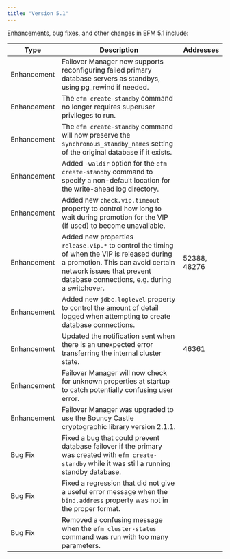 ```yaml
---
title: "Version 5.1"
---
```


Enhancements, bug fixes, and other changes in EFM 5.1 include:

| Type        | Description                                                                                                                                                                                                   | Addresses              |
|-------------|---------------------------------------------------------------------------------------------------------------------------------------------------------------------------------------------------------------|------------------------|
| Enhancement | Failover Manager now supports reconfiguring failed primary database servers as standbys, using pg_rewind if needed.                                                                                           |                        |
| Enhancement | The `efm create-standby` command no longer requires superuser privileges to run.                                                                                                                              |                        |
| Enhancement | The `efm create-standby` command will now preserve the `synchronous_standby_names` setting of the original database if it exists.                                                                             |                        |
| Enhancement | Added `-waldir` option for the `efm create-standby` command to specify a non-default location for the write-ahead log directory.                                                                              |                        |
| Enhancement | Added new `check.vip.timeout` property to control how long to wait during promotion for the VIP (if used) to become unavailable.                                                                              |                        |
| Enhancement | Added new properties `release.vip.*` to control the timing of when the VIP is released during a promotion. This can avoid certain network issues that prevent database connections, e.g. during a switchover. | 52388, 48276           |
| Enhancement | Added new `jdbc.loglevel` property to control the amount of detail logged when attempting to create database connections.                                                                                     |                        |
| Enhancement | Updated the notification sent when there is an unexpected error transferring the internal cluster state.                                                                                                      | 46361                  |
| Enhancement | Failover Manager will now check for unknown properties at startup to catch potentially confusing user error.                                                                                                  |                        |
| Enhancement | Failover Manager was upgraded to use the Bouncy Castle cryptographic library version 2.1.1.                                                                                                                   |                        |
| Bug Fix     | Fixed a bug that could prevent database failover if the primary was created with `efm create-standby` while it was still a running standby database.                                                          |                        |
| Bug Fix     | Fixed a regression that did not give a useful error message when the `bind.address` property was not in the proper format.                                                                                    |                        |
| Bug Fix     | Removed a confusing message when the `efm cluster-status` command was run with too many parameters.                                                                                                           |                        |
